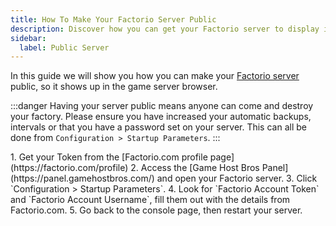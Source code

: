 ```yaml
---
title: How To Make Your Factorio Server Public
description: Discover how you can get your Factorio server to display in the public server list.
sidebar:
  label: Public Server
---
```


In this guide we will show you how you can make your [Factorio server](https://www.gamehostbros.com/factorio-server-hosting/) public, so it shows up in the game server browser.

:::danger
Having your server public means anyone can come and destroy your factory. Please ensure you have increased your automatic backups, intervals or that you have a password set on your server. This can all be done from `Configuration > Startup Parameters`.
:::

<Steps>
1. Get your Token from the [Factorio.com profile page](https://factorio.com/profile)
2. Access the [Game Host Bros Panel](https://panel.gamehostbros.com/) and open your Factorio server.
3. Click `Configuration > Startup Parameters`.
4. Look for `Factorio Account Token` and `Factorio Account Username`, fill them out with the details from Factorio.com.
5. Go back to the console page, then restart your server.
</Steps>